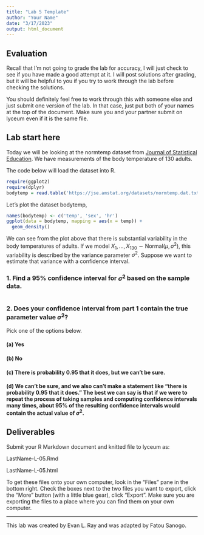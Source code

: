 ```yaml
---
title: "Lab 5 Template"
author: "Your Name"
date: "3/17/2023"
output: html_document
---
```


## Evaluation

Recall that I'm not going to grade the lab for accuracy, I will just check to see if you have made a good attempt at it. I will post solutions after grading, but it will be helpful to you if you try to work through the lab before checking the solutions.

You should definitely feel free to work through this with someone else and just submit one version of the lab.  In that case, just put both of your names at the top of the document. Make sure you and your partner submit on lyceum even if it is the same file.

## Lab start here

Today we will be looking at the normtemp dataset from [Journal of Statistical Education](https://jse.amstat.org/datasets/). We have measurements of the body temperature of 130 adults.

The code below will load the dataset into R.

```r
require(ggplot2)
require(dplyr)
bodytemp = read.table('https://jse.amstat.org/datasets/normtemp.dat.txt')
```

Let's plot the dataset bodytemp,

```r
names(bodytemp) <- c('temp', 'sex', 'hr')
ggplot(data = bodytemp, mapping = aes(x = temp)) +
  geom_density()
```

We can see from the plot above that there is substantial variability in the body temperatures of adults.  If we model $X_1, \ldots, X_{130} \sim \text{Normal}(\mu, \sigma^2)$, this variability is described by the variance parameter $\sigma^2$.  Suppose we want to estimate that variance with a confidence interval.

### 1. Find a 95% confidence interval for $\sigma^2$ based on the sample data.

```r
```

### 2. Does your confidence interval from part 1 contain the true parameter value $\sigma^2$?

Pick one of the options below.

#### (a) Yes

#### (b) No

#### (c) There is probability 0.95 that it does, but we can't be sure.

#### (d) We can't be sure, and we also can't make a statement like "there is probability 0.95 that it does."  The best we can say is that if we were to repeat the process of taking samples and computing confidence intervals many times, about 95% of the resulting confidence intervals would contain the actual value of $\sigma^2$.

## Deliverables

Submit your R Markdown document and knitted file to lyceum as:

LastName-L-05.Rmd

LastName-L-05.html

To get these files onto your own computer, look in the "Files" pane in the bottom right. Check the boxes next to the two files you want to export, click the "More" button (with a little blue gear), click "Export". Make sure you are exporting the files to a place where you can find them on your own computer. 

* * *

This lab was created by Evan L. Ray and was adapted by Fatou Sanogo.
